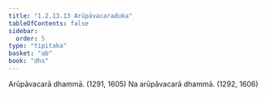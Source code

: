 ```yaml
---
title: "1.2.13.13 Arūpāvacaraduka"
tableOfContents: false
sidebar:
  order: 5
type: "tipitaka"
basket: "ab"
book: "dhs"
---
```



<DynamicBreadcrumb />

<Division number="117" book="dhs" bookNo="29" page="14">

<Paragraph number="269" book="dhs">
Arūpāvacarā dhammā. (<Emphasis>1291, 1605</Emphasis>)
</Paragraph>

<Paragraph number="270" book="dhs">
Na arūpāvacarā dhammā. (<Emphasis>1292, 1606</Emphasis>)
</Paragraph>
</Division>